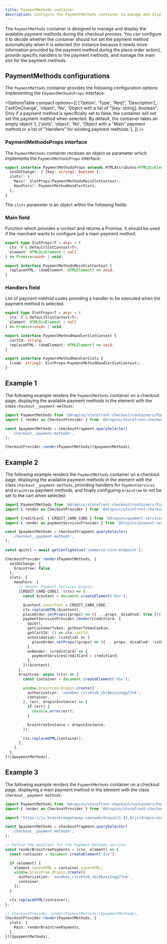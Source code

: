 ```yaml
---
title: PaymentMethods container
description: Configure the PaymentMethods container to manage and display available payment methods during checkout.
---
```



The `PaymentMethods` container is designed to manage and display the available payment methods during the checkout process. You can configure it to decide whether the container should not set the payment method automatically when it is selected (for instance because it needs more information provided by the payment method during the place order action), provide specific handlers to the payment methods, and manage the main slot for the payment methods.

## PaymentMethods configurations

The `PaymentMethods` container provides the following configuration options implementing the `PaymentMethodsProps` interface:

<OptionsTable
  compact
  options={[
    ['Option', 'Type', 'Req?', 'Description'],
    ['setOnChange', 'object', 'No', 'Object with a list of "[key: string]: boolean". Only if a payment method is specifically set to false, the container will not set the payment method when selected. By default, the container takes an empty object.'],
    ['slots', 'object', 'No', 'Object with a "Main" payment method or a list of "Handlers" for existing payment methods.'],
  ]}
/>

### PaymentMethodsProps interface

The `PaymentMethods` container receives an object as parameter which implements the `PaymentMethodsProps` interface:

```ts
export interface PaymentMethodsProps extends HTMLAttributes<HTMLDivElement> {
  setOnChange?: { [key: string]: boolean };
  slots?: {
    Main?: SlotProps<PaymentMethodsMainSlotContext>;
    Handlers?: PaymentMethodHandlerSlots;
  };
}
```

The `slots` parameter is an object within the following fields:

### Main field

Function which provides a context and returns a Promise. It should be used if the merchant wants to configure just a main payment method.

```ts
export type SlotProps<T = any> = (
  ctx: T & DefaultSlotContext<T>,
  element: HTMLDivElement | null
) => Promise<void> | void;

export interface PaymentMethodsMainSlotContext {
  replaceHTML: (domElement: HTMLElement) => void;
}
```

### Handlers field

List of payment method codes providing a handler to be executed when the payment method is selected.

```ts
export type SlotProps<T = any> = (
  ctx: T & DefaultSlotContext<T>,
  element: HTMLDivElement | null
) => Promise<void> | void;

export interface PaymentMethodHandlerSlotContext {
  cartId: string;
  replaceHTML: (domElement: HTMLElement) => void;
}

export interface PaymentMethodHandlerSlots {
  [code: string]: SlotProps<PaymentMethodHandlerSlotContext>;
}
```

## Example 1

The following example renders the `PaymentMethods` container on a checkout page, displaying the available payment methods in the element with the class `checkout__payment-methods`:

```ts
import PaymentMethods from '@dropins/storefront-checkout/containers/PaymentMethods.js';
import { render as CheckoutProvider } from '@dropins/storefront-checkout/render.js';

const $paymentMethods = checkoutFragment.querySelector(
  '.checkout__payment-methods',
);

CheckoutProvider.render(PaymentMethods)($paymentMethods),
```

## Example 2

The following example renders the `PaymentMethods` container on a checkout page, displaying the available payment methods in the element with the class `checkout__payment-methods`, providing handlers for `PaymentServices` and `braintree` payment methods, and finally configuring `braintree` to not be set to the cart when selected:

```ts
import PaymentMethods from '@dropins/storefront-checkout/containers/PaymentMethods.js';
import { render as CheckoutProvider } from '@dropins/storefront-checkout/render.js';

import CreditCard, { CREDIT_CARD_CODE } from '@dropins/payment-services/containers/CreditCard.js';
import { render as paymentServicesProvider } from '@dropins/payment-services/render.js';

const $paymentMethods = checkoutFragment.querySelector(
  '.checkout__payment-methods',
);

const apiUrl = await getConfigValue('commerce-core-endpoint');

CheckoutProvider.render(PaymentMethods, {
  setOnChange: {
    braintree: false,
  },
  slots: {
    Handlers: {
      // Render Payment Services Dropin
      [CREDIT_CARD_CODE]: (ctx) => {
        const $content = document.createElement('div');

        $content.innerText = CREDIT_CARD_CODE;
        ctx.replaceHTML($content);
        placeOrder.setProps((props) => ({ ...props, disabled: true }));
        paymentServicesProvider.render(CreditCard, {
          apiUrl,
          getCustomerToken: getUserTokenCookie,
          getCartId: () => ctx.cartId,
          onValidation: (isValid) => {
            placeOrder.setProps((props) => ({ ...props, disabled: !isValid }));
          },
          onRender: (creditCard) => {
            paymentServicesCreditCard = creditCard;
          },
        })($content);
      },
      braintree: async (ctx) => {
        const container = document.createElement('div');

        window.braintree.dropin.create({
          authorization: 'sandbox_cstz6tw9_sbj9bzvx2ngq77n4',
          container,
        }, (err, dropinInstance) => {
          if (err) {
            console.error(err);
          }

          braintreeInstance = dropinInstance;
        });

        ctx.replaceHTML(container);
      },
    },
  },
})($paymentMethods),
```

## Example 3

The following example renders the `PaymentMethods` container on a checkout page, displaying a main payment method in the element with the class `checkout__payment-methods`:

```ts
import PaymentMethods from '@dropins/storefront-checkout/containers/PaymentMethods.js';
import { render as CheckoutProvider } from '@dropins/storefront-checkout/render.js';

import 'https://js.braintreegateway.com/web/dropin/1.43.0/js/dropin.min.js';

const $paymentMethods = checkoutFragment.querySelector(
  '.checkout__payment-methods',
);

// Define the modifier for the Payment Methods section
const renderBraintreePayments = (ctx, element) => {
  const container = document.createElement('div');

  if (element) {
    element.innerHTML = container.innerHTML;
    window.braintree.dropin.create({
      authorization: 'sandbox_cstz6tw9_sbj9bzvx2ngq77n4',
      container,
    });
  }

  ctx.replaceHTML(container);
};

// CheckoutProvider.render(PaymentMethods)($paymentMethods),
CheckoutProvider.render(PaymentMethods, {
  slots: {
    Main: renderBraintreePayments,
  },
})($paymentMethods),
```